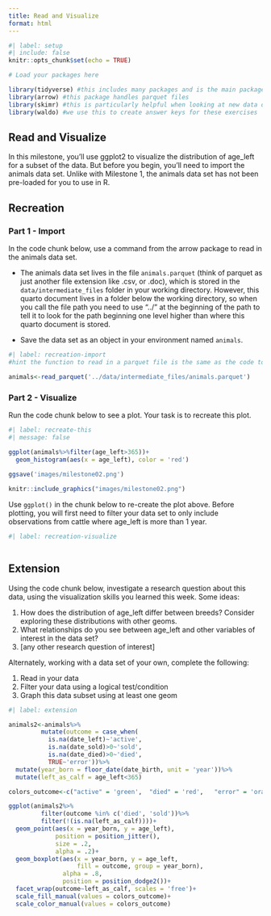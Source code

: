 ---
title: Read and Visualize
format: html
---

```{r}
#| label: setup
#| include: false
knitr::opts_chunk$set(echo = TRUE)

# Load your packages here

library(tidyverse) #this includes many packages and is the main package used in nearly all data wrangling
library(arrow) #this package handles parquet files
library(skimr) #this is particularly helpful when looking at new data or finding NA values
library(waldo) #we use this to create answer keys for these exercises


```

## Read and Visualize

In this milestone, you'll use ggplot2 to visualize the distribution of age_left for a subset of the data. But before you begin, you'll need to import the animals data set. Unlike with Milestone 1, the animals data set has not been pre-loaded for you to use in R.


## Recreation

### Part 1 - Import

In the code chunk below, use a command from the arrow package to read in the animals data set.

* The animals data set lives in the file `animals.parquet` (think of parquet as just another file extension like .csv, or .doc), which is stored in the `data/intermediate_files` folder in your working directory.  However, this quarto document lives in a folder below the working directory, so when you call the file path you need to use "../" at the beginning of the path to tell it to look for the path beginning one level higher than where this quarto document is stored. 

* Save the data set as an object in your environment named `animals`.


```{r}
#| label: recreation-import
#hint the function to read in a parquet file is the same as the code to read a csv file except replace 'csv' with 'parquet'

animals<-read_parquet('../data/intermediate_files/animals.parquet')


```

### Part 2 - Visualize

Run the code chunk below to see a plot. Your task is to recreate this plot. 


```{r}
#| label: recreate-this
#| message: false

ggplot(animals%>%filter(age_left>365))+
  geom_histogram(aes(x = age_left), color = 'red')
  
ggsave('images/milestone02.png')

knitr::include_graphics("images/milestone02.png")
```

Use `ggplot()` in the chunk below to re-create the plot above. Before plotting, you will first need to filter your data set to only include observations from cattle where age_left is more than 1 year.


```{r}
#| label: recreation-visualize



```




## Extension

Using the code chunk below, investigate a research question about this data, using the visualization skills you learned this week. Some ideas:

1. How does the distribution of age_left differ between breeds? Consider exploring these distributions with other geoms.
2. What relationships do you see between age_left and other variables of interest in the data set?
3. [any other research question of interest]

Alternately, working with a data set of your own, complete the following: 

1. Read in your data
2. Filter your data using a logical test/condition 
3. Graph this data subset using at least one geom 



```{r}
#| label: extension

animals2<-animals%>%
         mutate(outcome = case_when(
           is.na(date_left)~'active', 
           is.na(date_sold)>0~'sold', 
           is.na(date_died)>0~'died',
           TRUE~'error'))%>%
  mutate(year_born = floor_date(date_birth, unit = 'year'))%>%
  mutate(left_as_calf = age_left<365)

colors_outcome<-c("active" = 'green',  "died" = 'red',   "error" = 'orange',  "sold" = 'blue' )

ggplot(animals2%>%
         filter(outcome %in% c('died', 'sold'))%>%
         filter(!(is.na(left_as_calf))))+
  geom_point(aes(x = year_born, y = age_left), 
             position = position_jitter(), 
             size = .2, 
             alpha = .2)+
  geom_boxplot(aes(x = year_born, y = age_left, 
                   fill = outcome, group = year_born), 
               alpha = .8, 
               position = position_dodge2())+
  facet_wrap(outcome~left_as_calf, scales = 'free')+
  scale_fill_manual(values = colors_outcome)+
  scale_color_manual(values = colors_outcome)


```

